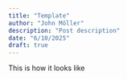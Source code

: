 ```yaml
---
title: "Template"
author: "John Möller"
description: "Post description"
date: "6/10/2025"
draft: true
---
```

This is how it looks like
